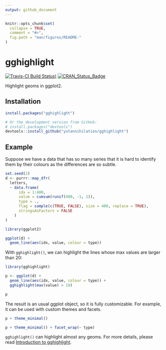 ```yaml
---
output: github_document
---
```


<!-- README.md is generated from README.Rmd. Please edit that file -->

```r
knitr::opts_chunk$set(
  collapse = TRUE,
  comment = "#>",
  fig.path = "man/figures/README-"
)
```

# gghighlight

[![Travis-CI Build Status](https://api.travis-ci.com/yutannihilation/gghighlight.svg?branch=master))](https://travis-ci.com/yutannihilation/gghighlight)
[![CRAN_Status_Badge](https://www.r-pkg.org/badges/version/gghighlight)](https://cran.r-project.org/package=gghighlight)

Highlight geoms in ggplot2.

## Installation

```r
install.packages("gghighlight")

# Or the development version from GitHub:
# install.packages("devtools")
devtools::install_github("yutannihilation/gghighlight")
```

## Example

Suppose we have a data that has so many series that it is hard to identify them by their colours as the differences are so subtle.

```r
set.seed(2)
d <- purrr::map_dfr(
  letters,
  ~ data.frame(
      idx = 1:400,
      value = cumsum(runif(400, -1, 1)),
      type = .,
      flag = sample(c(TRUE, FALSE), size = 400, replace = TRUE),
      stringsAsFactors = FALSE
    )
)
```

```r
library(ggplot2)

ggplot(d) +
  geom_line(aes(idx, value, colour = type))
```

With `gghighlight()`, we can highlight the lines whose max values are larger than 20:

```r
library(gghighlight)

p <- ggplot(d) +
  geom_line(aes(idx, value, colour = type)) +
  gghighlight(max(value) > 19)

p
```

The result is an usual ggplot object, so it is fully customizable. For example, it can be used with custom themes and facets.

```r
p + theme_minimal()

p + theme_minimal() + facet_wrap(~ type)
```



`gghighlight()` can highlight almost any geoms. For more details, please read [Introduction to gghighlight](https://yutannihilation.github.io/gghighlight/articles/gghighlight.html).

